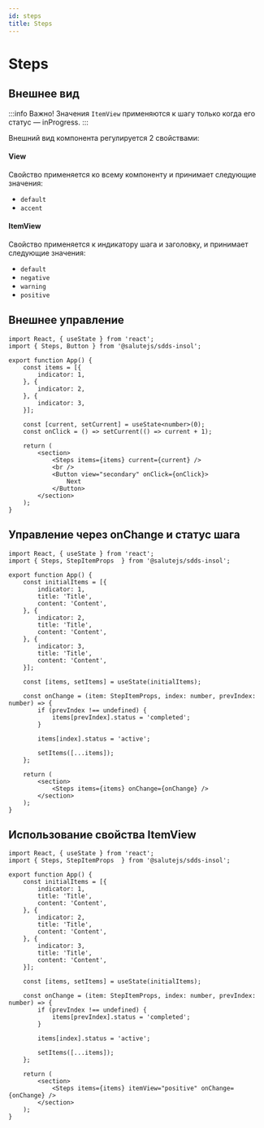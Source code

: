 ```yaml
---
id: steps
title: Steps
---
```



# Steps

<Description name="Steps" />
<PropsTable name="Steps" />

## Внешнее вид

:::info
Важно! Значения `ItemView` применяются к шагу только когда его статус — inProgress.
:::

Внешний вид компонента регулируется 2 свойствами:

#### View

Свойство применяется ко всему компоненту и принимает следующие значения:
- `default`
- `accent`

#### ItemView

Свойство применяется к индикатору шага и заголовку, и принимает следующие значения:
- `default`
- `negative`
- `warning`
- `positive`

## Внешнее управление

```tsx live
import React, { useState } from 'react';
import { Steps, Button } from '@salutejs/sdds-insol';

export function App() {
    const items = [{
        indicator: 1,
    }, {
        indicator: 2,
    }, {
        indicator: 3,
    }];

    const [current, setCurrent] = useState<number>(0);
    const onClick = () => setCurrent(() => current + 1);

    return (
        <section>
            <Steps items={items} current={current} />
            <br />
            <Button view="secondary" onClick={onClick}>
                Next
            </Button>
        </section>
    );
}
```

## Управление через onChange и статус шага

```tsx live
import React, { useState } from 'react';
import { Steps, StepItemProps  } from '@salutejs/sdds-insol';

export function App() {
    const initialItems = [{
        indicator: 1,
        title: 'Title',
        content: 'Content',
    }, {
        indicator: 2,
        title: 'Title',
        content: 'Content',
    }, {
        indicator: 3,
        title: 'Title',
        content: 'Content',
    }];

    const [items, setItems] = useState(initialItems);

    const onChange = (item: StepItemProps, index: number, prevIndex: number) => {
        if (prevIndex !== undefined) {
            items[prevIndex].status = 'completed';
        }

        items[index].status = 'active';

        setItems([...items]);
    };

    return (
        <section>
            <Steps items={items} onChange={onChange} />
        </section>
    );
}
```


## Использование свойства ItemView

```tsx live
import React, { useState } from 'react';
import { Steps, StepItemProps  } from '@salutejs/sdds-insol';

export function App() {
    const initialItems = [{
        indicator: 1,
        title: 'Title',
        content: 'Content',
    }, {
        indicator: 2,
        title: 'Title',
        content: 'Content',
    }, {
        indicator: 3,
        title: 'Title',
        content: 'Content',
    }];

    const [items, setItems] = useState(initialItems);

    const onChange = (item: StepItemProps, index: number, prevIndex: number) => {
        if (prevIndex !== undefined) {
            items[prevIndex].status = 'completed';
        }

        items[index].status = 'active';

        setItems([...items]);
    };

    return (
        <section>
            <Steps items={items} itemView="positive" onChange={onChange} />
        </section>
    );
}
```
